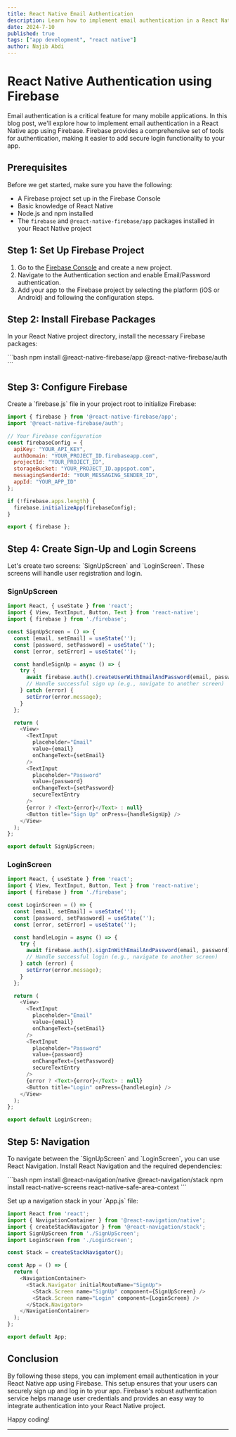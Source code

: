 ```yaml
---
title: React Native Email Authentication
description: Learn how to implement email authentication in a React Native app using Firebase.
date: 2024-7-10
published: true
tags: ["app development", "react native"]
author: Najib Abdi
---
```


# React Native Authentication using Firebase

Email authentication is a critical feature for many mobile applications. In this blog post, we'll explore how to implement email authentication in a React Native app using Firebase. Firebase provides a comprehensive set of tools for authentication, making it easier to add secure login functionality to your app.

## Prerequisites

Before we get started, make sure you have the following:

- A Firebase project set up in the Firebase Console
- Basic knowledge of React Native
- Node.js and npm installed
- The `firebase` and `@react-native-firebase/app` packages installed in your React Native project

## Step 1: Set Up Firebase Project

1. Go to the [Firebase Console](https://console.firebase.google.com/) and create a new project.
2. Navigate to the Authentication section and enable Email/Password authentication.
3. Add your app to the Firebase project by selecting the platform (iOS or Android) and following the configuration steps.

## Step 2: Install Firebase Packages

In your React Native project directory, install the necessary Firebase packages:

\`\`\`bash
npm install @react-native-firebase/app @react-native-firebase/auth
\`\`\`

## Step 3: Configure Firebase

Create a \`firebase.js\` file in your project root to initialize Firebase:

```javascript
import { firebase } from '@react-native-firebase/app';
import '@react-native-firebase/auth';

// Your Firebase configuration
const firebaseConfig = {
  apiKey: "YOUR_API_KEY",
  authDomain: "YOUR_PROJECT_ID.firebaseapp.com",
  projectId: "YOUR_PROJECT_ID",
  storageBucket: "YOUR_PROJECT_ID.appspot.com",
  messagingSenderId: "YOUR_MESSAGING_SENDER_ID",
  appId: "YOUR_APP_ID"
};

if (!firebase.apps.length) {
  firebase.initializeApp(firebaseConfig);
}

export { firebase };
```

## Step 4: Create Sign-Up and Login Screens

Let's create two screens: \`SignUpScreen\` and \`LoginScreen\`. These screens will handle user registration and login.

### SignUpScreen

```javascript
import React, { useState } from 'react';
import { View, TextInput, Button, Text } from 'react-native';
import { firebase } from './firebase';

const SignUpScreen = () => {
  const [email, setEmail] = useState('');
  const [password, setPassword] = useState('');
  const [error, setError] = useState('');

  const handleSignUp = async () => {
    try {
      await firebase.auth().createUserWithEmailAndPassword(email, password);
      // Handle successful sign up (e.g., navigate to another screen)
    } catch (error) {
      setError(error.message);
    }
  };

  return (
    <View>
      <TextInput
        placeholder="Email"
        value={email}
        onChangeText={setEmail}
      />
      <TextInput
        placeholder="Password"
        value={password}
        onChangeText={setPassword}
        secureTextEntry
      />
      {error ? <Text>{error}</Text> : null}
      <Button title="Sign Up" onPress={handleSignUp} />
    </View>
  );
};

export default SignUpScreen;
```

### LoginScreen

```javascript
import React, { useState } from 'react';
import { View, TextInput, Button, Text } from 'react-native';
import { firebase } from './firebase';

const LoginScreen = () => {
  const [email, setEmail] = useState('');
  const [password, setPassword] = useState('');
  const [error, setError] = useState('');

  const handleLogin = async () => {
    try {
      await firebase.auth().signInWithEmailAndPassword(email, password);
      // Handle successful login (e.g., navigate to another screen)
    } catch (error) {
      setError(error.message);
    }
  };

  return (
    <View>
      <TextInput
        placeholder="Email"
        value={email}
        onChangeText={setEmail}
      />
      <TextInput
        placeholder="Password"
        value={password}
        onChangeText={setPassword}
        secureTextEntry
      />
      {error ? <Text>{error}</Text> : null}
      <Button title="Login" onPress={handleLogin} />
    </View>
  );
};

export default LoginScreen;
```

## Step 5: Navigation

To navigate between the \`SignUpScreen\` and \`LoginScreen\`, you can use React Navigation. Install React Navigation and the required dependencies:

\`\`\`bash
npm install @react-navigation/native @react-navigation/stack
npm install react-native-screens react-native-safe-area-context
\`\`\`

Set up a navigation stack in your \`App.js\` file:

```javascript
import React from 'react';
import { NavigationContainer } from '@react-navigation/native';
import { createStackNavigator } from '@react-navigation/stack';
import SignUpScreen from './SignUpScreen';
import LoginScreen from './LoginScreen';

const Stack = createStackNavigator();

const App = () => {
  return (
    <NavigationContainer>
      <Stack.Navigator initialRouteName="SignUp">
        <Stack.Screen name="SignUp" component={SignUpScreen} />
        <Stack.Screen name="Login" component={LoginScreen} />
      </Stack.Navigator>
    </NavigationContainer>
  );
};

export default App;
```

## Conclusion

By following these steps, you can implement email authentication in your React Native app using Firebase. This setup ensures that your users can securely sign up and log in to your app. Firebase's robust authentication service helps manage user credentials and provides an easy way to integrate authentication into your React Native project.

Happy coding!

---

